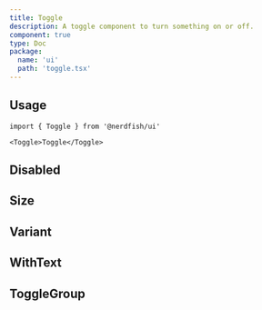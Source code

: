 ```yaml
---
title: Toggle
description: A toggle component to turn something on or off.
component: true
type: Doc
package:
  name: 'ui'
  path: 'toggle.tsx'
---
```


<ComponentExample src="/src/examples/toggle/demo.tsx">
	<ToggleDemo />
</ComponentExample>

## Usage

```tsx
import { Toggle } from '@nerdfish/ui'
```

```tsx
<Toggle>Toggle</Toggle>
```

## Disabled

<ComponentExample src="/src/examples/toggle/disabled.tsx">
	<ToggleDisabled />
</ComponentExample>

## Size

<ComponentExample src="/src/examples/toggle/size.tsx">
	<ToggleSize />
</ComponentExample>

## Variant

<ComponentExample src="/src/examples/toggle/variant.tsx">
	<ToggleVariant />
</ComponentExample>

## WithText

<ComponentExample src="/src/examples/toggle/with-text.tsx">
	<ToggleWithText />
</ComponentExample>

## ToggleGroup

<ComponentExample src="/src/examples/toggle/group.tsx">
	<ToggleGroupDemo />
</ComponentExample>
